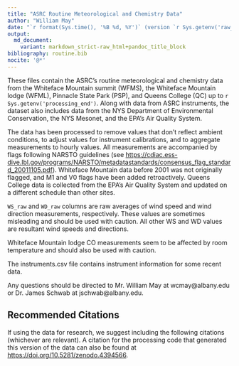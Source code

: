 ```yaml
---
title: "ASRC Routine Meteorological and Chemistry Data"
author: "William May"
date: "`r format(Sys.time(), '%B %d, %Y')` (version `r Sys.getenv('raw_version')`)"
output:
  md_document:
    variant: markdown_strict-raw_html+pandoc_title_block
bibliography: routine.bib
nocite: '@*'
---
```


These files contain the ASRC's routine meteorological and chemistry data from
the Whiteface Mountain summit (WFMS), the Whiteface Mountain lodge (WFML),
Pinnacle State Park (PSP), and Queens College (QC) up to
`r Sys.getenv('processing_end')`. Along with data from ASRC instruments, the
dataset also includes data from the NYS Department of Environmental
Conservation, the NYS Mesonet, and the EPA's Air Quality System.

The data has been processed to remove values that don't reflect ambient
conditions, to adjust values for instrument calibrations, and to aggregate
measurements to hourly values. All measurements are accompanied by flags
following NARSTO guidelines (see
<https://cdiac.ess-dive.lbl.gov/programs/NARSTO/metadatastandards/consensus_flag_standard_20011105.pdf>).
Whiteface Mountain data before 2001 was not originally flagged, and M1 and V0
flags have been added retroactively. Queens College data is collected from the
EPA's Air Quality System and updated on a different schedule than other sites.

`WS_raw` and `WD_raw` columns are raw averages of wind speed and wind direction
measurements, respectively. These values are sometimes misleading and should be
used with caution. All other WS and WD values are resultant wind speeds and
directions.

Whiteface Mountain lodge CO measurements seem to be affected by room temperature
and should also be used with caution.

The instruments.csv file contains instrument information for some recent data.

Any questions should be directed to Mr. William May at wcmay@albany.edu or
Dr. James Schwab at jschwab@albany.edu.

## Recommended Citations

If using the data for research, we suggest including the following citations
(whichever are relevant). A citation for the processing code that generated this
version of the data can also be found at
<https://doi.org/10.5281/zenodo.4394566>.
